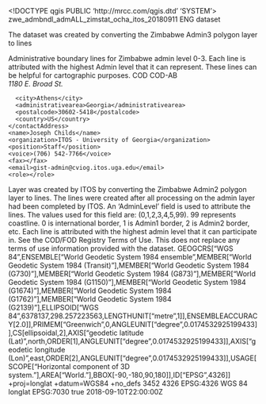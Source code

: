 <!DOCTYPE qgis PUBLIC 'http://mrcc.com/qgis.dtd' 'SYSTEM'>
<qgis version="3.34.1-Prizren">
  <identifier>zwe_admbndl_admALL_zimstat_ocha_itos_20180911</identifier>
  <parentidentifier></parentidentifier>
  <language>ENG</language>
  <type>dataset</type>
  <title>ZIMBABWE: Admin Lines</title>
  <abstract>The dataset was created by converting the Zimbabwe Admin3 polygon layer to lines

Administrative boundary lines for Zimbabwe admin level 0-3. Each line is attributed with the highest Admin level that it can represent. These lines can be helpful for cartographic purposes.</abstract>
  <keywords vocabulary="Search keys">
    <keyword>COD</keyword>
    <keyword>COD-AB</keyword>
  </keywords>
  <contact>
    <contactAddress>
      <type></type>
      <address>1180 E. Broad St.</address>
      <city>Athens</city>
      <administrativearea>Georgia</administrativearea>
      <postalcode>30602-5418</postalcode>
      <country>US</country>
    </contactAddress>
    <name>Joseph Childs</name>
    <organization>ITOS - University of Georgia</organization>
    <position>Staff</position>
    <voice>(706) 542-7766</voice>
    <fax></fax>
    <email>gist-admin@cviog.itos.uga.edu</email>
    <role></role>
  </contact>
  <links/>
  <history>Layer was created by ITOS by converting the Zimbabwe Admin2 polygon layer to lines. The lines were created after all processing on the admin layer had been completed by ITOS. An 'AdminLevel' field is used to attribute the lines. The values used for this field are: (0,1,2,3,4,5,99). 99 represents coastline. 0 is international border, 1 is Admin1 border, 2 is Admin2 border, etc. Each line is attributed with the highest admin level that it can participate in.</history>
  <dates>
    <date value="2018-09-11T00:00:00" type="Created"/>
    <date value="2018-09-11T00:00:00" type="Published"/>
  </dates>
  <fees></fees>
  <constraints type="Limitations of use">See the COD/FOD Registry Terms of Use. This does not replace any terms of use information provided with the dataset.</constraints>
  <encoding></encoding>
  <crs>
    <spatialrefsys nativeFormat="Wkt">
      <wkt>GEOGCRS["WGS 84",ENSEMBLE["World Geodetic System 1984 ensemble",MEMBER["World Geodetic System 1984 (Transit)"],MEMBER["World Geodetic System 1984 (G730)"],MEMBER["World Geodetic System 1984 (G873)"],MEMBER["World Geodetic System 1984 (G1150)"],MEMBER["World Geodetic System 1984 (G1674)"],MEMBER["World Geodetic System 1984 (G1762)"],MEMBER["World Geodetic System 1984 (G2139)"],ELLIPSOID["WGS 84",6378137,298.257223563,LENGTHUNIT["metre",1]],ENSEMBLEACCURACY[2.0]],PRIMEM["Greenwich",0,ANGLEUNIT["degree",0.0174532925199433]],CS[ellipsoidal,2],AXIS["geodetic latitude (Lat)",north,ORDER[1],ANGLEUNIT["degree",0.0174532925199433]],AXIS["geodetic longitude (Lon)",east,ORDER[2],ANGLEUNIT["degree",0.0174532925199433]],USAGE[SCOPE["Horizontal component of 3D system."],AREA["World."],BBOX[-90,-180,90,180]],ID["EPSG",4326]]</wkt>
      <proj4>+proj=longlat +datum=WGS84 +no_defs</proj4>
      <srsid>3452</srsid>
      <srid>4326</srid>
      <authid>EPSG:4326</authid>
      <description>WGS 84</description>
      <projectionacronym>longlat</projectionacronym>
      <ellipsoidacronym>EPSG:7030</ellipsoidacronym>
      <geographicflag>true</geographicflag>
    </spatialrefsys>
  </crs>
  <extent>
    <spatial minx="25.23759700000000095" maxx="33.06717799999999841" maxy="-15.60714300000000065" crs="EPSG:4326" dimensions="2" miny="-22.42104900000000001" minz="0" maxz="0"/>
    <temporal>
      <period>
        <start>2018-09-10T22:00:00Z</start>
        <end></end>
      </period>
    </temporal>
    <temporal>
      <period>
        <start></start>
        <end></end>
      </period>
    </temporal>
  </extent>
</qgis>
